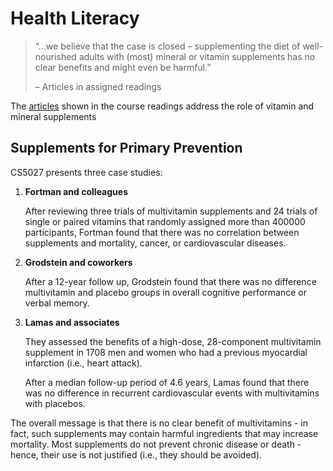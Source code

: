 # Health Literacy

> "…we believe that the case is closed – supplementing the diet of well-nourished adults with (most) mineral or vitamin supplements has no clear benefits and might even be harmful."
> 
> -- Articles in assigned readings

The [articles]() shown in the course readings address the role of vitamin and mineral supplements 

## Supplements for Primary Prevention

CS5027 presents three case studies:

1.  **Fortman and colleagues**

    After reviewing three trials of multivitamin supplements and 24 trials of single or paired vitamins that randomly assigned more than 400000 participants, Fortman found that there was no correlation between supplements and mortality, cancer, or cardiovascular diseases.
    
1.  **Grodstein and coworkers**

    After a 12-year follow up, Grodstein found that there was no difference multivitamin and placebo groups in overall cognitive performance or verbal memory.
    
1.  **Lamas and associates**

    They assessed the benefits of a high-dose, 28-component multivitamin supplement in 1708 men and women who had a previous myocardial infarction (i.e., heart attack).
    
    After a median follow-up period of 4.6 years, Lamas found that there was no difference in recurrent cardiovascular events with multivitamins with placebos.
    
The overall message is that there is no clear benefit of multivitamins - in fact, such supplements may contain harmful ingredients that may increase mortality.  Most supplements do not prevent chronic disease or death - hence, their use is not justified (i.e., they should be avoided).